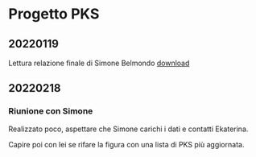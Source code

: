 # Progetto PKS

## 20220119 

Lettura relazione finale di Simone Belmondo [download](Documents/Relazione_finale_Simone_Belmondo.pdf)

## 20220218 {#D20220218}

### Riunione con Simone

Realizzato poco, aspettare che Simone carichi i dati e contatti Ekaterina. 

Capire poi con lei se rifare la figura con una lista di PKS più aggiornata.
